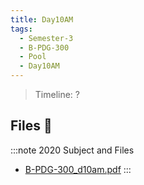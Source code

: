 ```yaml
---
title: Day10AM
tags:
  - Semester-3
  - B-PDG-300
  - Pool
  - Day10AM
---
```

> Timeline: ?


## Files 📂

:::note 2020 Subject and Files
- [B-PDG-300_d10am.pdf](https://github.com/Studio-17/Epitech-Subjects/raw/main/Semester-3/B-PDG-300/Pool/Day10AM/B-PDG-300_d10am.pdf)
:::

